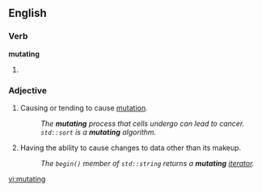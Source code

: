 ==English==
===Verb===
'''mutating'''
# {{present participle of|[[mutate]]}}

===Adjective===
{{en-adj|-}}

# Causing or tending to cause [[mutation]].
#: ''The '''mutating''' process that cells undergo can lead to cancer.''
#: ''<code>std::sort</code> is a '''mutating''' algorithm.''
# {{context|programming}} Having the ability to cause changes to data other than its makeup.
#: ''The <code>begin()</code> member of <code>std::string</code> returns a '''mutating''' [[iterator]].''

[[vi:mutating]]